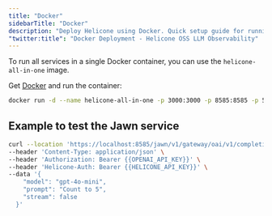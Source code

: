 ```yaml
---
title: "Docker"
sidebarTitle: "Docker"
description: "Deploy Helicone using Docker. Quick setup guide for running a containerized instance of the LLM observability platform on your local machine or server."
"twitter:title": "Docker Deployment - Helicone OSS LLM Observability"
---
```


To run all services in a single Docker container, you can use the `helicone-all-in-one` image.

Get [Docker](https://docs.docker.com/get-docker/) and run the container:
```bash
docker run -d --name helicone-all-in-one -p 3000:3000 -p 8585:8585 -p 5432:5432 -p 8123:8123 -p 9000:9000 helicone/helicone-all-in-one
```

## Example to test the Jawn service
```bash
curl --location 'https://localhost:8585/jawn/v1/gateway/oai/v1/completions' \
--header 'Content-Type: application/json' \
--header 'Authorization: Bearer {{OPENAI_API_KEY}}' \
--header 'Helicone-Auth: Bearer {{HELICONE_API_KEY}}' \
--data '{
    "model": "gpt-4o-mini",
    "prompt": "Count to 5",
    "stream": false
  }'
```
